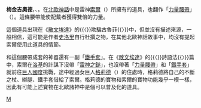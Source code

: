 '''梅金吉奧德'''，{{lang|en|Megingjord}}、{{lang|no|Megingjörð}}。在[[北歐神話|北歐神話]]中是雷神[[索爾|索爾]]（{{lang|en|Thor}}）所擁有的道具，也翻作「[[力量腰帶|力量腰帶]]」（{{lang|en|girdie of might}}）。這條腰帶能使配戴者獲得雙倍的力量。

這個道具出現在《[[散文埃達|散文埃達]]》的{{〈}}欺騙古魯菲{{〉}}中，但並沒有描述來源，一般相信，這可能是作者[[斯諾里·斯圖魯松|史洛里]]自行杜撰之物，在其他北歐神話故事中，均沒有提起索爾使用此道具的情節。

和這個腰帶成套的神器還有一副「[[鐵手套|鐵手套]]」。在《[[散文埃達|散文埃達]]》的{{〈}}詩語法{{〉}}篇中，索爾在[[洛基|洛基]]的計謀下沒帶「[[雷神之鎚|雷神之鎚]]」，也沒帶著「[[力量腰帶|力量腰帶]]」和「[[鐵手套|鐵手套]]」就前往[[巨人國度|巨人國度]]挑戰，途中經過女巨人[[格莉德|格莉德]]（{{lang|en|Grid}}）的住處時，格莉德將自己的不斷之杖、綁腿、鐵手套借給了索爾。格莉德的寶物和索爾的寶物功能幾乎一模一樣，因此有可能上述寶物在北歐諸神中是個可以普及化的道具。

{{北歐神話}}

[[Category:北歐神器|M]]
